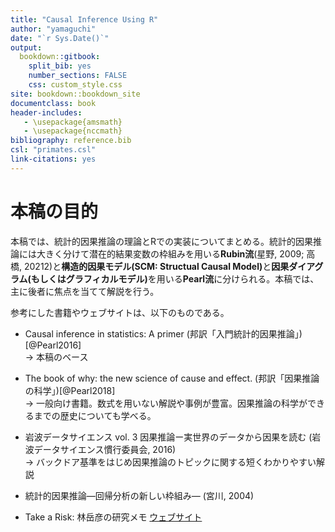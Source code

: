 ```yaml
--- 
title: "Causal Inference Using R"
author: "yamaguchi"
date: "`r Sys.Date()`"
output: 
  bookdown::gitbook:
    split_bib: yes  
    number_sections: FALSE  
    css: custom_style.css   
site: bookdown::bookdown_site  
documentclass: book  
header-includes:
   - \usepackage{amsmath}
   - \usepackage{nccmath}
bibliography: reference.bib   
csl: "primates.csl"
link-citations: yes
---
```


# 本稿の目的  
本稿では、統計的因果推論の理論とRでの実装についてまとめる。統計的因果推論には大きく分けて潜在的結果変数の枠組みを用いる**Rubin流**(星野, 2009; 高橋, 20212)と**構造的因果モデル(SCM: Structual Causal Model)**と**因果ダイアグラム(もしくはグラフィカルモデル)**を用いる**Pearl流**に分けられる。本稿では、主に後者に焦点を当てて解説を行う。  

参考にした書籍やウェブサイトは、以下のものである。  

- Causal inference in statistics: A primer (邦訳「入門統計的因果推論」)[@Pearl2016]   
  $\rightarrow$ 本稿のベース      

- The book of why: the new science of cause and effect. (邦訳「因果推論の科学」)[@Pearl2018]  
  $\rightarrow$ 一般向け書籍。数式を用いない解説や事例が豊富。因果推論の科学ができるまでの歴史についても学べる。  

- 岩波データサイエンス vol. 3 因果推論ー実世界のデータから因果を読む (岩波データサイエンス慣行委員会, 2016)  
  $\rightarrow$ バックドア基準をはじめ因果推論のトピックに関する短くわかりやすい解説        

- 統計的因果推論―回帰分析の新しい枠組み― (宮川, 2004)  

- Take a Risk: 林岳彦の研究メモ [ウェブサイト](https://takehiko-i-hayashi.hatenablog.com/)  
